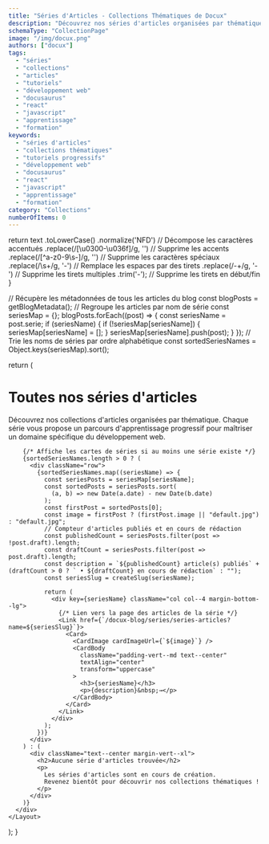 ```yaml
---
title: "Séries d'Articles - Collections Thématiques de Docux"
description: "Découvrez nos séries d'articles organisées par thématique : développement web, Docusaurus, React, SEO et bien plus. Collections d'articles approfondis pour progresser étape par étape"
schemaType: "CollectionPage"
image: "/img/docux.png"
authors: ["docux"]
tags:
  - "séries"
  - "collections"
  - "articles"
  - "tutoriels"
  - "développement web"
  - "docusaurus"
  - "react"
  - "javascript"
  - "apprentissage"
  - "formation"
keywords: 
  - "séries d'articles"
  - "collections thématiques"
  - "tutoriels progressifs"
  - "développement web"
  - "docusaurus"
  - "react"
  - "javascript"
  - "apprentissage"
  - "formation"
category: "Collections"
numberOfItems: 0
---
```



  return text
    .toLowerCase()
    .normalize('NFD') // Décompose les caractères accentués
    .replace(/[\u0300-\u036f]/g, '') // Supprime les accents
    .replace(/[^a-z0-9\s-]/g, '') // Supprime les caractères spéciaux
    .replace(/\s+/g, '-') // Remplace les espaces par des tirets
    .replace(/-+/g, '-') // Supprime les tirets multiples
    .trim('-'); // Supprime les tirets en début/fin
}

  // Récupère les métadonnées de tous les articles du blog
  const blogPosts = getBlogMetadata();
  // Regroupe les articles par nom de série
  const seriesMap = {};
  blogPosts.forEach((post) => {
    const seriesName = post.serie;
    if (seriesName) {
      if (!seriesMap[seriesName]) {
        seriesMap[seriesName] = [];
      }
      seriesMap[seriesName].push(post);
    }
  });
  // Trie les noms de séries par ordre alphabétique
  const sortedSeriesNames = Object.keys(seriesMap).sort();

  return (
    <Layout title="Séries d'articles">
      <div className="container margin-top--lg margin-bottom--lg">
        <h1>Toutes nos séries d'articles</h1>
        <p>
          Découvrez nos collections d'articles organisées par thématique. 
          Chaque série vous propose un parcours d'apprentissage progressif 
          pour maîtriser un domaine spécifique du développement web.
        </p>
        
        {/* Affiche les cartes de séries si au moins une série existe */}
        {sortedSeriesNames.length > 0 ? (
          <div className="row">
            {sortedSeriesNames.map((seriesName) => {
              const seriesPosts = seriesMap[seriesName];
              const sortedPosts = seriesPosts.sort(
                (a, b) => new Date(a.date) - new Date(b.date)
              );
              const firstPost = sortedPosts[0];
              const image = firstPost ? (firstPost.image || "default.jpg") : "default.jpg";
              // Compteur d'articles publiés et en cours de rédaction
              const publishedCount = seriesPosts.filter(post => !post.draft).length;
              const draftCount = seriesPosts.filter(post => post.draft).length;
              const description = `${publishedCount} article(s) publiés` + (draftCount > 0 ? ` • ${draftCount} en cours de rédaction` : "");
              const seriesSlug = createSlug(seriesName);

              return (
                <div key={seriesName} className="col col--4 margin-bottom--lg">
                  {/* Lien vers la page des articles de la série */}
                  <Link href={`/docux-blog/series/series-articles?name=${seriesSlug}`}>
                    <Card>
                      <CardImage cardImageUrl={`${image}`} />
                      <CardBody
                        className="padding-vert--md text--center"
                        textAlign="center"
                        transform="uppercase"
                      >
                        <h3>{seriesName}</h3>
                        <p>{description}&nbsp;→</p>
                      </CardBody>
                    </Card>
                  </Link>
                </div>
              );
            })}
          </div>
        ) : (
          <div className="text--center margin-vert--xl">
            <h2>Aucune série d'articles trouvée</h2>
            <p>
              Les séries d'articles sont en cours de création. 
              Revenez bientôt pour découvrir nos collections thématiques !
            </p>
          </div>
        )}
      </div>
    </Layout>
  );
}
